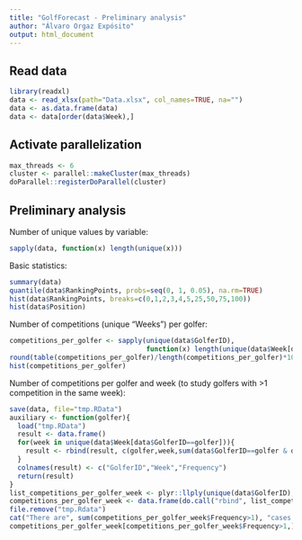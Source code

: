 ```yaml
---
title: "GolfForecast - Preliminary analysis"
author: "Álvaro Orgaz Expósito"
output: html_document
---
```


## Read data

```r
library(readxl)
data <- read_xlsx(path="Data.xlsx", col_names=TRUE, na="")
data <- as.data.frame(data)
data <- data[order(data$Week),]
```

## Activate parallelization
```r
max_threads <- 6
cluster <- parallel::makeCluster(max_threads)
doParallel::registerDoParallel(cluster)
```

## Preliminary analysis

Number of unique values by variable:
```r
sapply(data, function(x) length(unique(x))) 
```

Basic statistics:
```r
summary(data)
quantile(data$RankingPoints, probs=seq(0, 1, 0.05), na.rm=TRUE)
hist(data$RankingPoints, breaks=c(0,1,2,3,4,5,25,50,75,100))
hist(data$Position)
```

Number of competitions (unique "Weeks") per golfer:
```r
competitions_per_golfer <- sapply(unique(data$GolferID),
                                  function(x) length(unique(data$Week[data$GolferID==x])))
round(table(competitions_per_golfer)/length(competitions_per_golfer)*100, 2)
hist(competitions_per_golfer)
```

Number of competitions per golfer and week (to study golfers with >1 competition in the same week):
```r
save(data, file="tmp.RData")
auxiliary <- function(golfer){
  load("tmp.RData")
  result <- data.frame()
  for(week in unique(data$Week[data$GolferID==golfer])){
    result <- rbind(result, c(golfer,week,sum(data$GolferID==golfer & data$Week==week)))
  }
  colnames(result) <- c("GolferID","Week","Frequency")
  return(result)
}
list_competitions_per_golfer_week <- plyr::llply(unique(data$GolferID), auxiliary, .parallel=TRUE)
competitions_per_golfer_week <- data.frame(do.call("rbind", list_competitions_per_golfer_week))
file.remove("tmp.Rdata")
cat("There are", sum(competitions_per_golfer_week$Frequency>1), "cases of golfers with >1 competition per week. This is the list:")
competitions_per_golfer_week[competitions_per_golfer_week$Frequency>1,]
```
